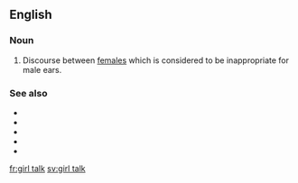 ==English==

===Noun===
{{en-noun|-}}

# {{lb|en|informal}} Discourse between [[female]]s which is considered to be inappropriate for male ears.

===See also===
* {{l|en|guy talk}}
* {{l|en|man talk}}
* {{l|en|baby talk}}
* {{l|en|crazy talk}}
* {{l|en|something to talk about}}

[[fr:girl talk]]
[[sv:girl talk]]